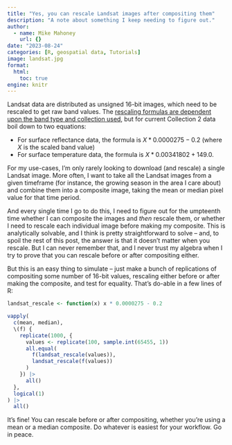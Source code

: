 ```yaml
---
title: "Yes, you can rescale Landsat images after compositing them"
description: "A note about something I keep needing to figure out."
author:
  - name: Mike Mahoney
    url: {}
date: "2023-08-24"
categories: [R, geospatial data, Tutorials]
image: landsat.jpg
format: 
  html:
    toc: true
engine: knitr
---
```


Landsat data are distributed as unsigned 16-bit images, which need to be rescaled to get raw band values. The [rescaling formulas are dependent upon the band type and collection used](https://www.usgs.gov/faqs/how-do-i-use-a-scale-factor-landsat-level-2-science-products), but for current Collection 2 data boil down to two equations:

+ For surface reflectance data, the formula is $X * 0.0000275 - 0.2$ (where $X$ is the scaled band value)
+ For surface temperature data, the formula is $X * 0.00341802 + 149.0$.

For my use-cases, I'm only rarely looking to download (and rescale) a single Landsat image. More often, I want to take all the Landsat images from a given timeframe (for instance, the growing season in the area I care about) and combine them into a composite image, taking the mean or median pixel value for that time period.

And every single time I go to do this, I need to figure out for the umpteenth time whether I can composite the images and _then_ rescale them, or whether I need to rescale each individual image before making my composite. This is analytically solvable, and I think is pretty straightforward to solve -- and, to spoil the rest of this post, the answer is that it doesn't matter when you rescale. But I can never remember that, and I never trust my algebra when I try to prove that you can rescale before or after compositing either.

But this is an easy thing to simulate -- just make a bunch of replications of compositing some number of 16-bit values, rescaling either before or after making the composite, and test for equality. That's do-able in a few lines of R:

```r
landsat_rescale <- function(x) x * 0.0000275 - 0.2

vapply(
  c(mean, median),
  \(f) {
    replicate(1000, {
      values <- replicate(100, sample.int(65455, 1))
      all.equal(
        f(landsat_rescale(values)),
        landsat_rescale(f(values))
      )
    }) |> 
      all()
  },
  logical(1)
) |>
  all()
```

It's fine! You can rescale before or after compositing, whether you're using a mean or a median composite. Do whatever is easiest for your workflow. Go in peace.
